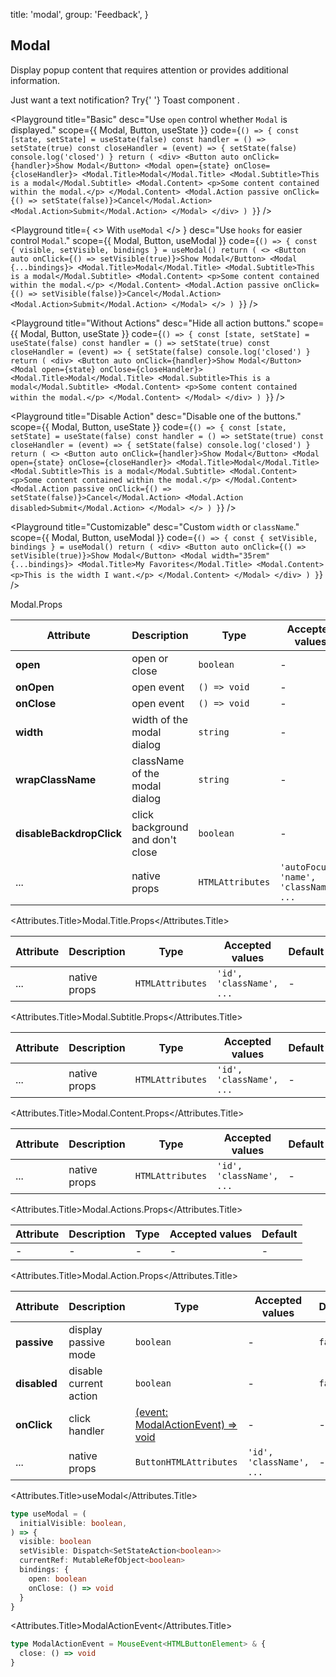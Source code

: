 
  title: 'modal',
  group: 'Feedback',
}

## Modal

Display popup content that requires attention or provides additional information.

<Note>
  Just want a text notification? Try{' '}
  <NextLink href="/en-us/components/toast">
    <Link color>Toast component</Link>
  </NextLink>
  .
</Note>

<Playground
  title="Basic"
  desc="Use `open` control whether `Modal` is displayed."
  scope={{ Modal, Button, useState }}
  code={`
() => {
  const [state, setState] = useState(false)
  const handler = () => setState(true)
  const closeHandler = (event) => {
    setState(false)
    console.log('closed')
  }
  return (
    <div>
      <Button auto onClick={handler}>Show Modal</Button>
      <Modal open={state} onClose={closeHandler}>
        <Modal.Title>Modal</Modal.Title>
        <Modal.Subtitle>This is a modal</Modal.Subtitle>
        <Modal.Content>
          <p>Some content contained within the modal.</p>
        </Modal.Content>
        <Modal.Action passive onClick={() => setState(false)}>Cancel</Modal.Action>
        <Modal.Action>Submit</Modal.Action>
      </Modal>
    </div>
  )
}
`}
/>

<Playground
  title={
    <>
      With <Code>useModal</Code>
    </>
  }
  desc="Use `hooks` for easier control `Modal`."
  scope={{ Modal, Button, useModal }}
  code={`
() => {
  const { visible, setVisible, bindings } = useModal()
  return (
    <>
      <Button auto onClick={() => setVisible(true)}>Show Modal</Button>
      <Modal {...bindings}>
        <Modal.Title>Modal</Modal.Title>
        <Modal.Subtitle>This is a modal</Modal.Subtitle>
        <Modal.Content>
          <p>Some content contained within the modal.</p>
        </Modal.Content>
        <Modal.Action passive onClick={() => setVisible(false)}>Cancel</Modal.Action>
        <Modal.Action>Submit</Modal.Action>
      </Modal>
    </>
  )
}
`}
/>

<Playground
  title="Without Actions"
  desc="Hide all action buttons."
  scope={{ Modal, Button, useState }}
  code={`
() => {
  const [state, setState] = useState(false)
  const handler = () => setState(true)
  const closeHandler = (event) => {
    setState(false)
    console.log('closed')
  }
  return (
    <div>
      <Button auto onClick={handler}>Show Modal</Button>
      <Modal open={state} onClose={closeHandler}>
        <Modal.Title>Modal</Modal.Title>
        <Modal.Subtitle>This is a modal</Modal.Subtitle>
        <Modal.Content>
          <p>Some content contained within the modal.</p>
        </Modal.Content>
      </Modal>
    </div>
  )
}
`}
/>

<Playground
  title="Disable Action"
  desc="Disable one of the buttons."
  scope={{ Modal, Button, useState }}
  code={`
() => {
  const [state, setState] = useState(false)
  const handler = () => setState(true)
  const closeHandler = (event) => {
    setState(false)
    console.log('closed')
  }
  return (
    <>
      <Button auto onClick={handler}>Show Modal</Button>
      <Modal open={state} onClose={closeHandler}>
        <Modal.Title>Modal</Modal.Title>
        <Modal.Subtitle>This is a modal</Modal.Subtitle>
        <Modal.Content>
          <p>Some content contained within the modal.</p>
        </Modal.Content>
        <Modal.Action passive onClick={() => setState(false)}>Cancel</Modal.Action>
        <Modal.Action disabled>Submit</Modal.Action>
      </Modal>
    </>
  )
}
`}
/>

<Playground
  title="Customizable"
  desc="Custom `width` or `className`."
  scope={{ Modal, Button, useModal }}
  code={`
() => {
  const { setVisible, bindings } = useModal()
  return (
    <div>
      <Button auto onClick={() => setVisible(true)}>Show Modal</Button>
      <Modal width="35rem" {...bindings}>
        <Modal.Title>My Favorites</Modal.Title>
        <Modal.Content>
          <p>This is the width I want.</p>
        </Modal.Content>
      </Modal>
    </div>
  )
}
`}
/>

<Attributes edit="/pages/en-us/components/modal.mdx">
<Attributes.Title>Modal.Props</Attributes.Title>

| Attribute                | Description                      | Type             | Accepted values                         | Default |
| ------------------------ | -------------------------------- | ---------------- | --------------------------------------- | ------- |
| **open**                 | open or close                    | `boolean`        | -                                       | `false` |
| **onOpen**               | open event                       | `() => void`     | -                                       | -       |
| **onClose**              | open event                       | `() => void`     | -                                       | -       |
| **width**                | width of the modal dialog        | `string`         | -                                       | `26rem` |
| **wrapClassName**        | className of the modal dialog    | `string`         | -                                       | -       |
| **disableBackdropClick** | click background and don't close | `boolean`        | -                                       | `false` |
| ...                      | native props                     | `HTMLAttributes` | `'autoFocus', 'name', 'className', ...` | -       |

<Attributes.Title>Modal.Title.Props</Attributes.Title>

| Attribute | Description  | Type             | Accepted values          | Default |
| --------- | ------------ | ---------------- | ------------------------ | ------- |
| ...       | native props | `HTMLAttributes` | `'id', 'className', ...` | -       |

<Attributes.Title>Modal.Subtitle.Props</Attributes.Title>

| Attribute | Description  | Type             | Accepted values          | Default |
| --------- | ------------ | ---------------- | ------------------------ | ------- |
| ...       | native props | `HTMLAttributes` | `'id', 'className', ...` | -       |

<Attributes.Title>Modal.Content.Props</Attributes.Title>

| Attribute | Description  | Type             | Accepted values          | Default |
| --------- | ------------ | ---------------- | ------------------------ | ------- |
| ...       | native props | `HTMLAttributes` | `'id', 'className', ...` | -       |

<Attributes.Title>Modal.Actions.Props</Attributes.Title>

| Attribute | Description | Type | Accepted values | Default |
| --------- | ----------- | ---- | --------------- | ------- |
| -         | -           | -    | -               | -       |

<Attributes.Title>Modal.Action.Props</Attributes.Title>

| Attribute    | Description            | Type                                                   | Accepted values          | Default |
| ------------ | ---------------------- | ------------------------------------------------------ | ------------------------ | ------- |
| **passive**  | display passive mode   | `boolean`                                              | -                        | `false` |
| **disabled** | disable current action | `boolean`                                              | -                        | `false` |
| **onClick**  | click handler          | [(event: ModalActionEvent) => void](#modalactionevent) | -                        | -       |
| ...          | native props           | `ButtonHTMLAttributes`                                 | `'id', 'className', ...` | -       |

<Attributes.Title>useModal</Attributes.Title>

```ts
type useModal = (
  initialVisible: boolean,
) => {
  visible: boolean
  setVisible: Dispatch<SetStateAction<boolean>>
  currentRef: MutableRefObject<boolean>
  bindings: {
    open: boolean
    onClose: () => void
  }
}
```

<Attributes.Title>ModalActionEvent</Attributes.Title>

```ts
type ModalActionEvent = MouseEvent<HTMLButtonElement> & {
  close: () => void
}
```

</Attributes>

